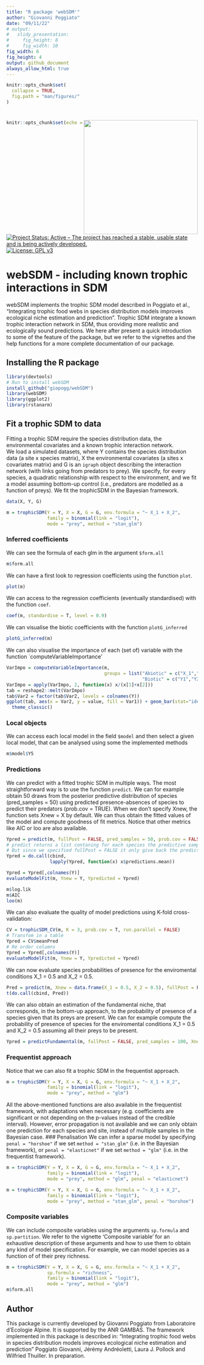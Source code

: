 ```yaml
---
title: "R package 'webSDM'"
author: "Giovanni Poggiato"
date: "09/11/22"
# output: 
#   slidy_presentation: 
#     fig_height: 8
#     fig_width: 10
fig_width: 6 
fig_height: 4 
output: github_document
always_allow_html: true
---
```

```r
knitr::opts_chunk$set(
  collapse = TRUE,
  fig.path = "man/figures/"
)
```
# <img src="man/figures/logo_jtdm.png" align="right" width="300px"/>
```r
knitr::opts_chunk$set(echo = TRUE)
```

[![Project Status: Active – The project has reached a stable, usable state and is being actively developed.](http://www.repostatus.org/badges/latest/active.svg)](http://www.repostatus.org/#active)
[![License: GPL v3](https://img.shields.io/badge/License-GPL%20v3-blue.svg)](https://www.gnu.org/licenses/gpl-3.0)


# webSDM - including known trophic interactions in SDM

webSDM implements the trophic SDM model described in Poggiato et al., "Integrating trophic food webs in species distribution models improves ecological niche estimation and prediction". Trophic SDM integrate a known trophic interaction network in SDM, thus oroviding more realistic and ecologically sound predictions. We here after present a quick introduction to some of the feature of the package, but we refer to the vignettes and the help functions for a more complete documentation of our package.

## Installing the R package

```r
library(devtools)
# Run to install webSDM
install_github("giopogg/webSDM")
library(webSDM)
library(ggplot2)
library(rstanarm)
```

## Fit a trophic SDM to data

Fitting a trophic SDM require the species distribution data, the environmental covariates and a known trophic interaction network.  
We load a simulated datasets, where Y contains the species distribution data (a site x species matrix), X the environmental covariates (a sites x covariates matrix) and G is an `igraph` object describing the interaction network (with links going from predators to prey). We specify, for every species, a quadratic relationship with respect to the environment, and we fit a model assuming bottom-up control (i.e., predators are modelled as a function of preys). We fit the trophicSDM in the Bayesian framework.
```r
data(X, Y, G)

m = trophicSDM(Y = Y, X = X, G = G, env.formula = "~ X_1 + X_2",
               family = binomial(link = "logit"),
               mode = "prey", method = "stan_glm")
```
### Inferred coefficients
We can see the formula of each glm in the argument `$form.all`
```r
m$form.all
```

We can have a first look to regression coefficients using the function `plot`.
```r
plot(m)
```

We can access to the regression coefficients (eventually standardised) with the function `coef`.
``` r
coef(m, standardise = T, level = 0.9)
```

We can visualise the biotic coefficients with the function `plotG_inferred`
```r
plotG_inferred(m)
```

We can also visualise the importance of each (set of) variable with the function `computeVariableImportance'
```r
VarImpo = computeVariableImportance(m, 
                                    groups = list("Abiotic" = c("X_1","X_2"),
                                                  "Biotic" = c("Y1","Y2", "Y3", "Y4", "Y5", "Y6")))
VarImpo = apply(VarImpo, 2, function(x) x/(x[1]+x[2]))
tab = reshape2::melt(VarImpo)
tab$Var2 = factor(tab$Var2, levels = colnames(Y))
ggplot(tab, aes(x = Var2, y = value, fill = Var1)) + geom_bar(stat="identity") +
  theme_classic()
```

### Local objects
We can access each local model in the field `$model` and then select a given local model, that can be analysed using some the implemented methods
```r
m$model$Y5
```
### Predictions
We can predict with a fitted trophic SDM in multiple ways. The most straightforward way is to use the function `predict`.  We can for example obtain 50 draws from the posterior predictive distribution of species (pred_samples = 50) using predicted presence-absences of species to predict their predators (prob.cov = TRUE). When we don't specify Xnew, the function sets Xnew = X by default. We can thus obtain the fitted values of the model and compute goodness of fit metrics. Notice that other metrics like AIC or loo are also available. 
```r
Ypred = predict(m, fullPost = FALSE, pred_samples = 50, prob.cov = FALSE)
# predict returns a list contaning for each species the predictive samples at each site
# But since we specified fullPost = FALSE it only give back the predictive mean and quantiles 
Ypred = do.call(cbind,
                lapply(Ypred, function(x) x$predictions.mean))

Ypred = Ypred[,colnames(Y)]
evaluateModelFit(m, Ynew = Y, Ypredicted = Ypred)

m$log.lik
m$AIC
loo(m)
```
We can also evaluate the quality of model predictions using K-fold cross-validation:
```r
CV = trophicSDM_CV(m, K = 3, prob.cov = T, run.parallel = FALSE)
# Transfom in a table
Ypred = CV$meanPred
# Re order columns
Ypred = Ypred[,colnames(Y)]
evaluateModelFit(m, Ynew = Y, Ypredicted = Ypred)


```
We can now evaluate species probabilities of presence for the enviromental conditions X_1 = 0.5 and X_2 = 0.5.
```r
Pred = predict(m, Xnew = data.frame(X_1 = 0.5, X_2 = 0.5), fullPost = F)
t(do.call(cbind, Pred))
```

We can also obtain an estimation of the fundamental niche, that corresponds, in the bottom-up approach, to the probability of presence of a species given that its preys are present. We can for example compute the probability of presence of species for the enviromental conditions X_1 = 0.5 and X_2 = 0.5 assuming all their preys to be present.
```r
Ypred = predictFundamental(m, fullPost = FALSE, pred_samples = 100, Xnew = data.frame(X_1 = 0.5, X_2 = 0.5))
```

### Frequentist approach
Notice that we can also fit a trophic SDM in the frequentist approach.
```r
m = trophicSDM(Y = Y, X = X, G = G, env.formula = "~ X_1 + X_2",
               family = binomial(link = "logit"),
               mode = "prey", method = "glm")
```
All the above-mentioned functions are also available in the frequentist framework, with adaptations when necessary (e.g. coefficients are significant or not depending on the p-values instead of the credible interval). However, error propagation is not available and we can only obtain one prediction for each species and site, instead of multiple samples in the Bayesian case.
### Penalisation
We can infer a sparse model by specifying `penal = "horshoe"` if we set `method = "stan_glm"` (i.e. in the Bayesian framework), or `penal = "elasticnet"` if we set `method = "glm"` (i.e. in the frequentist framework).
```r
m = trophicSDM(Y = Y, X = X, G = G, env.formula = "~ X_1 + X_2",
               family = binomial(link = "logit"),
               mode = "prey", method = "glm", penal = "elasticnet")

m = trophicSDM(Y = Y, X = X, G = G, env.formula = "~ X_1 + X_2",
               family = binomial(link = "logit"),
               mode = "prey", method = "stan_glm", penal = "horshoe")
```
### Composite variables
We can include composite variables using the arguments `sp.formula` and `sp.partition`. We refer to the vignette 'Composite variable' for an exhaustive description of these arguments and how to use them to obtain any kind of model specification. For example, we can model species as a function of of their prey richness.
```r
m = trophicSDM(Y = Y, X = X, G = G, env.formula = "~ X_1 + X_2",
               sp.formula = "richness",
               family = binomial(link = "logit"),
               mode = "prey", method = "glm")
m$form.all
```
## Author
This package is currently developed by Giovanni Poggiato from Laboratoire d’Ecologie Alpine. It is supported by the ANR GAMBAS. The framework implemented in this package is described in: "Integrating trophic food webs in species distribution models improves ecological niche estimation and prediction" Poggiato Giovanni, Jérémy Andréoletti, Laura J. Pollock and Wilfried Thuiller. In preparation.